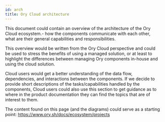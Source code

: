 ```yaml
---
id: arch
title: Ory Cloud architecture
---
```


This document could contain an overview of the architecture of the Ory Cloud ecosystem.- how the components communicate with each
other, what are their general capabilities and responsibilities.

This overview would be written from the Ory Cloud perspective and could be used to stress the benefits of using a managed
solution, or at least to highlight the differences between managing Ory components in-house and using the cloud solution.

Cloud users would get a better understanding of the data flow, dependencies, and interactions between the components. If we decide
to provide short descriptions of the tasks/capabilities handled by the components, Cloud users could also use this section to get
guidance as to where in the product documentation they can find the topics that are of interest to them.

The content found on this page (and the diagrams) could serve as a starting point: https://www.ory.sh/docs/ecosystem/projects
